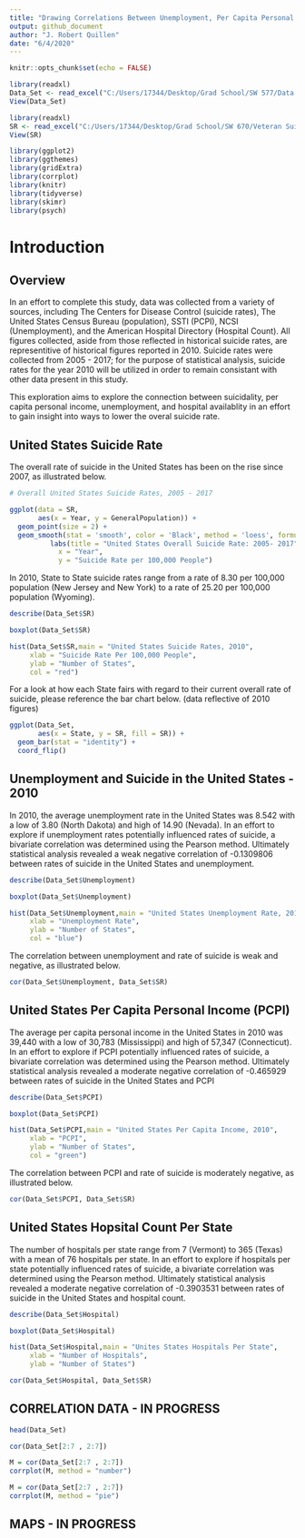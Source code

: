 ```yaml
---
title: "Drawing Correlations Between Unemployment, Per Capita Personal Income, Hospital Availability, and Suicide Rates in the United States"
output: github_document
author: "J. Robert Quillen"
date: "6/4/2020"
---
```


```r
knitr::opts_chunk$set(echo = FALSE)
```

```r
library(readxl)
Data_Set <- read_excel("C:/Users/17344/Desktop/Grad School/SW 577/Data Set.xlsx")
View(Data_Set)
```

```r
library(readxl)
SR <- read_excel("C:/Users/17344/Desktop/Grad School/SW 670/Veteran Suicide Data/SR.xlsx")
View(SR)
```

```r
library(ggplot2)
library(ggthemes)
library(gridExtra)
library(corrplot)
library(knitr)
library(tidyverse)
library(skimr)
library(psych)
```

# Introduction {.tabset} 



## Overview

In an effort to complete this study, data was collected from a variety of sources, including The Centers for Disease Control (suicide rates), The United States Census Bureau (population), SSTI (PCPI), NCSI (Unemployment), and the American Hospital Directory (Hospital Count). All figures collected, aside from those reflected in historical suicide rates, are representitive of historical figures reported in 2010.  Suicide rates were collected from 2005 - 2017; for the purpose of statistical analysis, suicide rates for the year 2010 will be utilized in order to remain consistant with other data present in this study.

This exploration aims to explore the connection between suicidality, per capita personal income, unemployment, and hospital availablity in an effort to gain insight into ways to lower the overal suicide rate.

## United States Suicide Rate

The overall rate of suicide in the United States has been on the rise since 2007, as illustrated below.

```r

# Overall United States Suicide Rates, 2005 - 2017

ggplot(data = SR,
       aes(x = Year, y = GeneralPopulation)) +
  geom_point(size = 2) +
  geom_smooth(stat = 'smooth', color = 'Black', method = 'loess', formula = 'y ~ x') +
          labs(title = "United States Overall Suicide Rate: 2005- 2017",
            x = "Year", 
            y = "Suicide Rate per 100,000 People") 
```

In 2010, State to State suicide rates range from a rate of 8.30 per 100,000 population (New Jersey and New York) to a rate of 25.20 per 100,000 population (Wyoming).

```r
describe(Data_Set$SR)
```

```r
boxplot(Data_Set$SR)
```

```r
hist(Data_Set$SR,main = "United States Suicide Rates, 2010", 
     xlab = "Suicide Rate Per 100,000 People", 
     ylab = "Number of States",
     col = "red")
```

For a look at how each State fairs with regard to their current overall rate of suicide, please reference the bar chart below. (data reflective of 2010 figures)

```r
ggplot(Data_Set, 
       aes(x = State, y = SR, fill = SR)) + 
  geom_bar(stat = "identity") + 
  coord_flip()
```

## Unemployment and Suicide in the United States - 2010

In 2010, the average unemployment rate in the United States was 8.542 with a low of 3.80 (North Dakota) and high of 14.90 (Nevada).  In an effort to explore if unemployment rates potentially influenced rates of suicide, a bivariate correlation was determined using the Pearson method.  Ultimately statistical analysis revealed a weak negative correlation of -0.1309806 between rates of suicide in the United States and unemployment.

```r
describe(Data_Set$Unemployment)
```

```r
boxplot(Data_Set$Unemployment)
```

```r
hist(Data_Set$Unemployment,main = "United States Unemployment Rate, 2010",
     xlab = "Unemployment Rate",
     ylab = "Number of States",
     col = "blue")
```

The correlation between unemployment and rate of suicide is weak and negative, as illustrated below.

```r
cor(Data_Set$Unemployment, Data_Set$SR)
```

## United States Per Capita Personal Income (PCPI)

The average per capita personal income in the United States in 2010 was 39,440 with a low of 30,783 (Mississippi) and high of 57,347 (Connecticut).  In an effort to explore if PCPI potentially influenced rates of suicide, a bivariate correlation was determined using the Pearson method.  Ultimately statistical analysis revealed a moderate negative correlation of -0.465929 between rates of suicide in the United States and PCPI

```r
describe(Data_Set$PCPI)
```

```r
boxplot(Data_Set$PCPI)
```

```r
hist(Data_Set$PCPI,main = "United States Per Capita Income, 2010",
     xlab = "PCPI",
     ylab = "Number of States",
     col = "green")
```

The correlation between PCPI and rate of suicide is moderately  negative, as illustrated below.

```r
cor(Data_Set$PCPI, Data_Set$SR)
```

## United States Hopsital Count Per State

The number of hospitals per state range from 7 (Vermont) to 365 (Texas) with a mean of 76 hospitals per state.  In an effort to explore if hospitals per state potentially influenced rates of suicide, a bivariate correlation was determined using the Pearson method.  Ultimately statistical analysis revealed a moderate negative correlation of -0.3903531 between rates of suicide in the United States and hospital count.


```r
describe(Data_Set$Hospital)
```

```r
boxplot(Data_Set$Hospital)
```

```r
hist(Data_Set$Hospital,main = "Unites States Hospitals Per State",
     xlab = "Number of Hospitals",
     ylab = "Number of States")
```

```r
cor(Data_Set$Hospital, Data_Set$SR)
```

## CORRELATION DATA - IN PROGRESS

```r
head(Data_Set)
```

```r
cor(Data_Set[2:7 , 2:7])
```

```r
M = cor(Data_Set[2:7 , 2:7])
corrplot(M, method = "number")
```

```r
M = cor(Data_Set[2:7 , 2:7])
corrplot(M, method = "pie")
```

## MAPS - IN PROGRESS






















